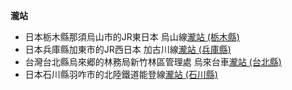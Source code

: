 '''瀧站'''

* 日本栃木縣那須烏山市的JR東日本 烏山線[[瀧站_(栃木縣)|瀧站 (栃木縣)]]
* 日本兵庫縣加東市的JR西日本 加古川線[[瀧站_(兵庫縣)|瀧站 (兵庫縣)]]
* 台灣台北縣烏來郷的林務局新竹林區管理處 烏來台車[[瀧站_(台北縣)|瀧站 (台北縣)]]
* 日本石川縣羽咋市的北陸鐵道能登線[[瀧站_(石川縣)|瀧站 (石川縣)]]

{{disambig|CAT=二字消歧义}}